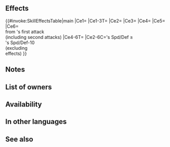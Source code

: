{{Passive
|name=Wyvern Rift
|type=B
|exclusive=0
|canUseWeapon={{WeaponList|Melee}}
|canUseMove={{MoveList|Flying}}
|properties=random_owner
|1name=Wyvern Rift
|1tagid=SID_飛竜裂空
|1effect=Inflicts Atk/Def-4 on foe during combat. If unit's Spd + Def ≥ foe's Spd + Def - 10 (excluding effects from【Phantom】), unit deals +X damage (excluding when dealing damage with an area-of-effect Special) and reduces damage from foe's first attack by X during combat (X = unit's Def at start of combat - 35; min 0, max 7; "first attack" normally means only the first strike; for effects that grant "unit attacks twice," it means the first and second strikes), unit makes a guaranteed follow-up attack, foe cannot make a follow-up attack, and increases the Spd difference necessary for foe to make a follow-up attack by 20 during combat (Spd must be ≥ 25 to make a follow-up attack; stacks with similar skills).<br><br>【Phantom】<br>If a skill effect compares unit's stats to a foe or ally stats, treats unit's stats as if granted +X.
|1cost=300
|1required=Wyvern Flight 3;Flow Flight 3
}}
==Effects==
{{#invoke:SkillEffectsTable|main
|Ce1={{Eft|Temporary debuffs|Atk/Def|4}}
|Ce1-3T={{Tgt|Foe}}
|Ce2={{Eft|Spd Difference Increase|20}}
|Ce3={{Eft|Prevent Follow-Up}}
|Ce4={{Eft|Guaranteed Follow-Up}}
|Ce5={{Eft|Damage Boost|{{Tgt|Unit}}'s Def<br>at start of combat -35|max=7|min=0}}
|Ce6={{Eft|Damage Reduction|{{Tgt|Unit}}'s Def<br>at start of combat -35|max=7|min=0}}<br>from {{Tgt|Foe}}'s first attack<br>(including second attacks)
|Ce4-6T={{Tgt|Unit}}
|Ce2-6C={{Tgt|Unit}}'s Spd/Def ≥<br>{{Tgt|Foe}}'s Spd/Def-10<br>(excluding<br>{{Kp|Phantom}} effects)
}}

==Notes==
{{Temporary debuffs}}
{{At start of combat}}
{{FlatDamageBoost|0 to +7}}
{{FlatDamageReduction|0 to -7}}
{{Guaranteed follow-up interaction}}
{{Prevent follow-up}}
{{SpdDiffIncrease}}

==List of owners==
{{Skill Hero List}}
==Availability==
{{PassiveFocusList}}
{{PassiveDistributionList}}
{{PassiveCombatManualList}}
==In other languages==
{{OtherLanguages
|japanese=飛竜裂空
|german=Wyvernkluft
|spanishEU=Fisura wyvern
|spanishLA=Fisura wyvern
|french=Faille wyverne
|italian=Solco viverna
|chineseTW=飛龍裂空
|portuguese=Fenda wyvern
}}
==See also==
{{See also skills|cond=Description LIKE '%if unit_s Spd%foe_s Spd%during combat =% of difference between%' OR Description LIKE '%increases the Spd difference necessary%to make a follow-up attack by%'}}
{{Passives Navbox|B}}